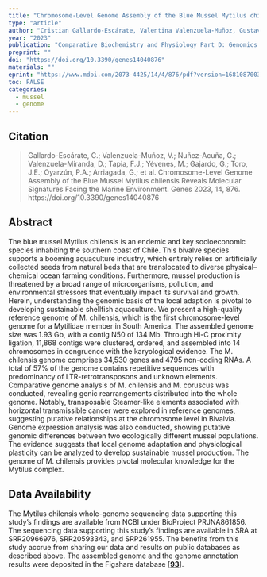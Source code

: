 ```yaml
---
title: "Chromosome-Level Genome Assembly of the Blue Mussel Mytilus chilensis Reveals Molecular Signatures Facing the Marine Environment"
type: "article"
author: "Cristian Gallardo-Escárate, Valentina Valenzuela-Muñoz, Gustavo Nuñez-Acuña, Diego Valenzuela-Miranda, Fabian J Tapia, Marco Yévenes, Gonzalo Gajardo, Jorge E Toro, Pablo A Oyarzún, Gloria Arriagada, Beatriz Novoa, Antonio Figueras, Steven Roberts, Marco Gerdol"
year: "2023"
publication: "Comparative Biochemistry and Physiology Part D: Genomics and Proteomics"
preprint: ""
doi: "https://doi.org/10.3390/genes14040876"
materials: ""
eprint: "https://www.mdpi.com/2073-4425/14/4/876/pdf?version=1681087003"
toc: FALSE
categories:
  - mussel
  - genome
---
```


## Citation

> Gallardo-Escárate, C.; Valenzuela-Muñoz, V.; Nuñez-Acuña, G.; Valenzuela-Miranda, D.; Tapia, F.J.; Yévenes, M.; Gajardo, G.; Toro, J.E.; Oyarzún, P.A.; Arriagada, G.; et al. Chromosome-Level Genome Assembly of the Blue Mussel Mytilus chilensis Reveals Molecular Signatures Facing the Marine Environment. Genes 2023, 14, 876. https://doi.org/10.3390/genes14040876

## Abstract

The blue mussel Mytilus chilensis is an endemic and key socioeconomic species inhabiting the southern coast of Chile. This bivalve species supports a booming aquaculture industry, which entirely relies on artificially collected seeds from natural beds that are translocated to diverse physical--chemical ocean farming conditions. Furthermore, mussel production is threatened by a broad range of microorganisms, pollution, and environmental stressors that eventually impact its survival and growth. Herein, understanding the genomic basis of the local adaption is pivotal to developing sustainable shellfish aquaculture. We present a high-quality reference genome of M. chilensis, which is the first chromosome-level genome for a Mytilidae member in South America. The assembled genome size was 1.93 Gb, with a contig N50 of 134 Mb. Through Hi-C proximity ligation, 11,868 contigs were clustered, ordered, and assembled into 14 chromosomes in congruence with the karyological evidence. The M. chilensis genome comprises 34,530 genes and 4795 non-coding RNAs. A total of 57% of the genome contains repetitive sequences with predominancy of LTR-retrotransposons and unknown elements. Comparative genome analysis of M. chilensis and M. coruscus was conducted, revealing genic rearrangements distributed into the whole genome. Notably, transposable Steamer-like elements associated with horizontal transmissible cancer were explored in reference genomes, suggesting putative relationships at the chromosome level in Bivalvia. Genome expression analysis was also conducted, showing putative genomic differences between two ecologically different mussel populations. The evidence suggests that local genome adaptation and physiological plasticity can be analyzed to develop sustainable mussel production. The genome of M. chilensis provides pivotal molecular knowledge for the Mytilus complex.

## Data Availability

The Mytilus chilensis whole-genome sequencing data supporting this study's findings are available from NCBI under BioProject PRJNA861856. The sequencing data supporting this study's findings are available in SRA at SRR20966976, SRR20593343, and SRP261955. The benefits from this study accrue from sharing our data and results on public databases as described above. The assembled genome and the genome annotation results were deposited in the Figshare database \[[**93**](https://www.mdpi.com/2073-4425/14/4/876#B93-genes-14-00876)\]. 
